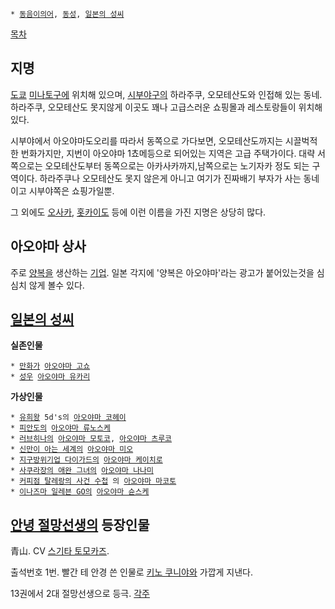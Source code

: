  * [[동음이의어]], [[동성]], [[일본의 성씨]]

[[목차]]

== 지명 ==
[[도쿄]] [[미나토]]구에 위치해 있으며, [[시부야]]구의 하라주쿠, 오모테산도와 인접해 있는 동네. 하라주쿠, 오모테산도 못지않게 이곳도 꽤나 고급스러운 쇼핑몰과 레스토랑들이 위치해있다.

시부야에서 아오야마도오리를 따라서 동쪽으로 가다보면, 오모테산도까지는 시끌벅적한 번화가지만, 지번이 아오야마 1쵸메등으로 되어있는 지역은 고급 주택가이다. 대략 서쪽으로는 오모테산도부터 동쪽으로는 아카사카까지,남쪽으로는 노기자카 정도 되는 구역이다. 하라주쿠나 오모테산도 못지 않은게 아니고 여기가 진짜배기 부자가 사는 동네이고 시부야쪽은 쇼핑가일뿐.
 
그 외에도 [[오사카]], [[홋카이도]] 등에 이런 이름을 가진 지명은 상당히 많다.

== 아오야마 상사 ==
주로 [[양복]]을 생산하는 [[기업]]. 일본 각지에 '양복은 아오야마'라는 광고가 붙어있는것을 심심치 않게 볼수 있다.

== [[일본의 성씨]] ==
'''실존인물'''
 * [[만화가]] [[아오야마 고쇼]]
 * [[성우]] [[아오야마 유카리]]
'''가상인물'''
 * [[유희왕]] 5d's의 [[아오야마 코헤이]]
 * [[피안도]]의 [[아오야마 류노스케]]
 * [[러브히나]]의 [[아오야마 모토코]], [[아오야마 츠루코]]
 * [[신만이 아는 세계]]의 [[아오야마 미오]]
 * [[지구방위기업 다이가드]]의 [[아오야마 케이치로]]
 * [[사쿠라장의 애완 그녀]]의 [[아오야마 나나미]]
 * [[커피점 탈레랑의 사건 수첩]] 의 [[아오야마 마코토]]
 * [[이나즈마 일레븐 GO]]의 [[아오야마 슌스케]]

== [[안녕 절망선생]]의 등장인물 ==
青山. CV [[스기타 토모카즈]].

출석번호 1번. 빨간 테 안경 쓴 인물로 [[키노 쿠니야]]와 가깝게 지낸다.

13권에서 2대 절망선생으로 등극.
[[각주]]
